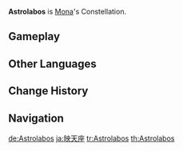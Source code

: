 {{Constellation Overview Infobox
|title     = Astrolabos
|character = Mona
|meaning   = Astrolabe
}}
'''Astrolabos''' is [[Mona]]'s Constellation.

==Gameplay==
{{Constellation Table|Mona}}

==Other Languages==
{{Other Languages
|en      = Astrolabos
|en_lang = grc
|en_tl   = Astrolabe
|zhs     = 映天座
|zhs_rm  = Yìng Tiān Zuò
|zht     = 映天座
|zht_rm  = Yìng Tiān Zuò
|zh_tl   = Sky-Reflecting Constellation
|ja      = 映天座
|ja_rm   = Eiten-za{{Assumed}}
|ja_tl   = Sky-Reflecting Constellation{{Sino|ja|part=1}}
|ko      = {{tt|영천|映天}}자리
|ko_rm   = Yeongcheon-jari
|ko_tl   = Reflecting Fate Constellation{{Sino|ko|part=1}}
|es      = Astrolabos
|fr      = Astrolabos
|ru      = Багровая Заря
|ru_tl   = Crimson Dawn
|th      = Astrolabos
|vi      = {{tt|Ánh Thiên|映天}}
|vi_tl   = Sky-Reflecting{{Sino|vi|part=1}}
|de      = Astrolabos
|id      = Astrolabos
|pt      = Astrolabos
|tr      = Usturlap
|tr_tl   = 
|it      = Astrolabos
}}

==Change History==
{{Change History|1.0}}

==Navigation==
{{Constellation Navbox}}

[[de:Astrolabos]]
[[ja:映天座]]
[[tr:Astrolabos]]
[[th:Astrolabos]]